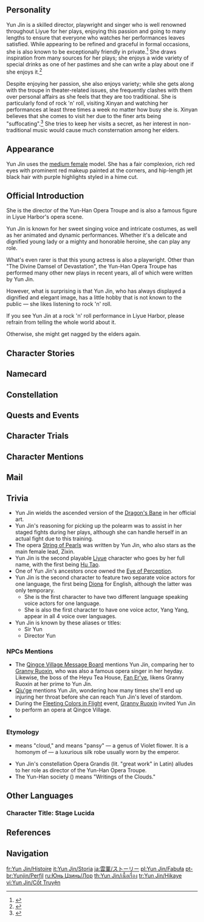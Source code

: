 {{CharacterTabs}}
{{Quote|The current director of the Yun-Han Opera Troupe, a renowned Liyue opera singer who is skilled in both playwriting and singing. Her style is one-of-a-kind, exquisite and delicate, much like the person herself.|Description from the Official Website}}
==Personality==
{{Quote
| quote = A renowned Liyue opera singer who is skilled in both playwriting and singing. Her style is one-of-a-kind, exquisite and delicate, much like the person herself.
| source = In-game character attributes and profile page text
}}
Yun Jin is a skilled director, playwright and singer who is well renowned throughout Liyue for her plays, enjoying this passion and going to many lengths to ensure that everyone who watches her performances leaves satisfied. While appearing to be refined and graceful in formal occasions, she is also known to be exceptionally friendly in private.<ref>{{Ref/VO|Hu Tao|About Yun Jin}}</ref> She draws inspiration from many sources for her plays; she enjoys a wide variety of special drinks as one of her pastimes and she can write a play about one if she enjoys it.<ref>{{Ref/VO|Xingqiu|About Yun Jin}}</ref>

Despite enjoying her passion, she also enjoys variety; while she gets along with the troupe in theater-related issues, she frequently clashes with them over personal affairs as she feels that they are too traditional. She is particularly fond of rock 'n' roll, visiting Xinyan and watching her performances at least three times a week no matter how busy she is. Xinyan believes that she comes to visit her due to the finer arts being "suffocating".<ref>{{Ref/VO|Xinyan|About Yun Jin}}</ref> She tries to keep her visits a secret, as her interest in non-traditional music would cause much consternation among her elders.

==Appearance==
{{For|information on Yun Jin's design process|Yun Jin/Design}}
{{See also|Mistcloud Stage}}
<!-- Keep appearance section short and concise. Limit to 3-4 sentences. Outfits should be described on the outfit pages. -->
Yun Jin uses the [[:Category:Medium Female Characters|medium female]] model. She has a fair complexion, rich red eyes with prominent red makeup painted at the corners, and hip-length jet black hair with purple highlights styled in a hime cut.

==Official Introduction==
{{Official Introduction
|link=https://www.hoyolab.com/article/1433825
|title=The opera star's performance is a genteel display of melodious harmony.
|character=Yun Jin
}}
{{Quote|One performance by Yun Jin at our tea house rakes in enough Mora that we won't have to open for a whole month!|[[Fan Er'ye]] of [[Heyu Tea House]]}}
She is the director of the Yun-Han Opera Troupe and is also a famous figure in Liyue Harbor's opera scene.

Yun Jin is known for her sweet singing voice and intricate costumes, as well as her animated and dynamic performances. Whether it's a delicate and dignified young lady or a mighty and honorable heroine, she can play any role.

What's even rarer is that this young actress is also a playwright. Other than "The Divine Damsel of Devastation", the Yun-Han Opera Troupe has performed many other new plays in recent years, all of which were written by Yun Jin.

However, what is surprising is that Yun Jin, who has always displayed a dignified and elegant image, has a little hobby that is not known to the public &mdash; she likes listening to rock 'n' roll.

If you see Yun Jin at a rock 'n' roll performance in Liyue Harbor, please refrain from telling the whole world about it.

Otherwise, she might get nagged by the elders again.

==Character Stories==
{{Character Story
|title1        = Character Details
|text1         = <p>[[Heyu Tea House]] has been a popular leisure spot for the people of [[Liyue]].</p><p>Its business thrives on two things, one of them being its boss [[Fan Er'ye]]'s business acumen in inviting a top-notch [[Tea Master Liu Su|Tea Master]] who tells the best stories of all.</p><p>Besides that, there is also the performance of the acclaimed troupe, Yun-Han Opera Troupe. Its director and soul &mdash; a famed opera singer named Yun Jin &mdash; takes the stage at the tea house from time to time.</p><p>While one can always get delicious delicacies or good storytelling as long as one knows where to look, Yun Jin's performance does not just await one there.</p><p>As a result, you can always find fans of Yun Jin trying their luck at Heyu Tea House. While waiting for Yun Jin's performance, they discuss her past performances and how they feel about them.</p><p>As such, more people frequent the tea house, with nine out of ten of them being Yun Jin's fans.</p><p>Fan Er'ye couldn't be more satisfied with this state of affairs.</p>
|mention1      = Fan Er'ye, Tea Master Liu Su

|title2        = Character Story 1
|friendship2   = 2
|text2         = <p>Liyue Opera is one of the traditional arts of Liyue that has been passed down for generations.</p><p>Liyue Opera enjoys a long history, and it has gone through quite some changes from what it was originally created to be.</p><p>The good thing is, the Liyue Opera we see now retains the sophisticated-sounding vocals and richly varied melodies of old.</p><p>Liyue Opera performers usually perform in troupes, and the most acclaimed one of them is the Yun-Han Opera Troupe.</p><p>For generations, the troupe has been run by the historic house of Yun, and its current director is a prominent figure in Liyue Harbor &mdash; the opera singer Yun Jin.</p><p>Yun Jin made her name at a young age when she stunned her audience with a sweet voice and lively costumes in her debut performance.</p><p>The more she performs, the better-honed her animated and dynamic style becomes.</p><p>Whether it's a delicate and dignified young lady or a mighty and honorable heroine, she can play any role.</p><p>What's even rarer is that this young actress is also a playwright. Other than "The Divine Damsel of Devastation," the Yun-Han Opera Troupe has performed many other new plays in recent years, all of which were written by Yun Jin.</p><p>With her superb skill, it is no wonder why long-time opera fans often visit Heyu Tea House to ask about Yun Jin's performance schedule when their starving ears demand good opera singing.</p>
|mention2      = 

|title3        = Character Story 2
|friendship3   = 3
|text3         = <p>Yun Jin was born in a family of Liyue Opera performers.</p><p>Her father is a playwright, and her mother used to be a famous opera singer in Liyue Harbor, taking up the mantle from Yun Jin's grandfather.</p><p>In such an environment, Yun Jin was exposed to Liyue Opera at a very early age, often amusing herself by echoing her mother's singing.</p><p>A childhood hobby, as many would tend to believe, seems unlikely to be developed into a lifelong career, yet Yun Jin proved to be an exception.</p><p>She was serious about it and insisted on learning the art.</p><p>Her parents were delighted to see their daughter's determination and imparted everything they knew about the Liyue Opera to her. As such, Yun Jin started learning the opera early.</p><p>However, Liyue Opera is a complex art that takes years of perfection to master.</p><p>So even for a child as gifted as Yun Jin, what awaited her was sweat and tears. While ordinary children might shy away from the pain of hamstring stretches and the tedium of memorizing lyrics, little Yun Jin hung tough and became quite accomplished.</p><p>By the time she finished all the subjects in Liyue Opera, veterans of Yun-Han Opera Troupe who watched her grow up couldn't help but exclaim,</p><p>"Yet another rising opera star is about to shine upon Liyue Harbor!"</p>
|mention3      = 

|title4        = Character Story 3
|friendship4   = 4
|text4         = <p>Many veterans of the Yun-Han Opera Troupe first joined the troupe when Yun Jin's grandfather was in charge.</p><p>They have remained committed since Yun Jin took the troupe over.</p><p>Their love for the art of Liyue Opera is so deep &mdash; perhaps even to an excessive degree &mdash; that they frown upon any other forms of music performance, including rock 'n' roll.</p><p>Yun Jin, however, thinks otherwise. She finds that rock 'n' roll vibrates with vigor and even became friends with the rock 'n' roll musician [[Xinyan]].</p><p>Elders of the troupe are glad to follow Yun Jin's lead during rehearsals, but when it comes to daily life, they treat her like their little granddaughter.</p><p>"Sweetie, listen to us. No spicy food, it hurts your voice. Meat is fine, but refrain from eating too much, or you will put on weight."</p><p>"If you really can't help yourself, have more shrimp. Stay away from the... roll 'n' roll thing. All they know is yelling."</p><p>These caring elders will nag Yun Jin about attending rock 'n' roll performance for hours on end.</p><p>Faced with the impossible mission of persuading stubborn granddads and grannies, Yun Jin has to be creative.</p><p>While it's not an option to go to Xinyan's performance, it's perfectly acceptable to visit Fan Er'ye's adopted daughter Xingyan and discuss Liyue Opera with her.</p><p>The elders are not fond of the rock star Xinyan, but they have taken a shine to Xingyan the adopted daughter of Fan Er'ye.</p><p>"I've heard that Xingyan can cook and do embroidery. She must be a polite and accomplished young lady. Yun Jin may be able to pick up a thing or two from hanging out with her. How capital!"</p><p>Yun Jin has long got Fan Er'ye to agree on the details concerning the made-up Xingyan, so don't worry. No one's gonna call her out on this!</p>
|mention4      = Fan Er'ye,Xinyan

|title5        = Character Story 4
|friendship5   = 5
|text5         = <p>Yun Jin goes by many names. To some, she is Director Yun, and to others, Sir Yun.</p><p>They call her Director Yun for her leadership of the Yun-Han Opera Troupe. Though there are managers to help with everyday work, Yun Jin is the one who makes the big decisions. She thus earned the name of Director Yun from people in business circles.</p><p>As for Sir Yun, that is another story.</p><p>When Yun Jin's grandfather was in charge of the Yun-Han Opera Troupe, long-time fans respectfully addressed him as Sir Yun. After Yun Jin took charge later, these fans frequented her performances as well.</p><p>There was once after a show when an impressed fan half-joked with others, "the Sir Yun we have now sings rather well too."</p><p>A voice from the crowd immediately countered by saying: "How can you address a young girl as Sir?"</p><p>Upon hearing this, Yun Jin curved her lips.</p><p>"Those who were born early, learn early. They are naturally better-informed than others. It's every bit right for them to be referred to as Sirs."</p><p>"But one doesn't have to be old to be knowledgeable. Besides, why can't a girl be knowledgeable?"</p><p>"You are quick in mind and speech, and are thus qualified to be called Sir. I have answered your eminent question &mdash; that also makes me a Sir."</p><p>Her remarks impressed the fans present, who shared this story to many. In the end, everyone followed the trend and started to call her Sir Yun whether they had or had not met her in person.</p>
|mention5      = 

|title6        = Character Story 5
|friendship6   = 6
|text6         = <p>Many traditional Liyue Operas revolve around the theme of the adepti and Rex Lapis himself.</p><p>A prime example would be "The Divine Damsel of Devastation." People are full of wonderful fantasies about the adepti and would like to see the representation of their joy and anger on stage. Thus, stories portraying them make up the majority of the repertoire of Liyue Opera.</p><p>When Yun Jin was young, she would find these stories engaging, but having exhausted every adeptal legend in her performing career, her take on theming gradually changed.</p><p>Why not experiment with other themes? For instance... stories of our own, perhaps?</p><p>Stories that tell of our earthly joys and sorrows, songs that sing of the hatreds and passions of humanity.</p><p>Maybe these stories of mere mortals may not make it as classics of Liyue Opera, but there will always be some people who remember them.</p><p>In love our thoughts linger, in rage our hearts burn, and in obsession, our minds go astray. These emotions, good or bad, lift the veil that covers our feelings and souls.</p><p>Yun Jin is no adeptus. She can never put herself in the shoes of the adepti, yet she is endowed with the most accurate and sensitive grasp of human emotions.</p><p>"So, let me sing of human stories. May my brush be the brush of all hearts and my voice the voice of all souls."</p><p>This is the unspoken wish that Yun Jin has so far only kept to herself.</p>
|mention6      = Rex Lapis

|title7        = Longevity Lock
|friendship7   = 4
|text7         = <p>Her [[Yun Family|ancestors]] used to work as weaponsmiths instead of opera performers.</p><p>Later, someone in the family who was tired of weapon forging grew an interest in the performing arts. By the time it came to Yun Jin's generation, few of the Yuns still practiced the art of forging.</p><p>Many forged things have been passed down, though. The lock-shaped copper pendant that Yun Jin carries with her is one such item.</p><p>In her childhood, she often practiced dancing for a whole day under the scorching heat of the sun. Sometimes, she would even faint from the exhaustion.</p><p>Her parents' hearts ached for her, but they knew well that she had to go through such things to lay a solid foundation.</p><p>So instead of stopping her, they gave Yun Jin the lock in the hopes that it would keep fortune and health within her.</p><p>Since then, the lock has never left Yun Jin's side. Before every performance, it is a routine for Yun Jin to reminisce about those days of bittersweet training by cleaning the lock with great care.</p><p>It feels as if she was caressing the devoted heart of the little Yun Jin who was learning the opera.</p>
|mention7      = 

|title8        = Vision
|friendship8   = 6
|text8         = <p>Shortly after Yun Jin's debut, Yun Jin quickly got the hang of stage performance through dozens of shows and her great intelligence.</p><p>At the time, her appearance meant a whole night of applause for a performance. However, the more she played, the more she felt at a loss &mdash; these were not the operas she wanted to perform.</p><p>In every opera, the pitch and tempo would invariably go either up or down to indicate drama or doldrum.</p><p>As time passed by, the visage of the various characters seemed to blend and blur.</p><p>The music would come on, followed by a neat dance, and then her sweet voice. The girl in "The Divine Damsel of Devastation" seemed no different from the fisherman's daughter in "String of Pearls."</p><p>While the audience did not object, Yun Jin was not satisfied. "Is skillful singing and dancing all it takes to tell a moving tale?"</p><p>What broke her bottleneck was an opera named "Snow Treading."</p><p>It was a monodrama about a strenuous walk in the snow. It happened to be a snowy day when Yun Jin first performed the opera.</p><p>Having gone astray in the snow, the character felt lost and lamented her helplessness. Somehow, the snow in the story seemed to fall into reality. Yun Jin, who had also found herself adrift, felt as if she had become her character.</p><p>That was what she had been looking for, the feeling of leaving herself behind and walking in the shoes of the many characters she played.</p><p>To breathe, to live, and to smile just like them.</p><p>That was the opera she had wanted to sing, the story she had wanted to tell &mdash; one about true emotions, a world built on tens of thousands of individuals who live lives of their own.</p><p>Yun Jin could no longer recall how she returned backstage after the epiphany. All she knew was that when she finally had time to take off her costume, she found a Vision in her sleeve.</p>
|mention8      = 
}}

==Namecard==
{{Namecard|Yun Jin: Rhyme}}

==Constellation==
{{Constellation Lore|Opera Grandis}}

==Quests and Events==
{{Quests and Events
|Three to Get Ready, and Here We Go = cinematic
|Blazin' Trails (Part 2) = in a memory created by [[Xinyan]]'s mirage
}}

==Character Trials==
{{Trials by Character}}

==Character Mentions==
{{Character Mentions}}

==Mail==
{{Mails by Category List|noheader=1}}

==Trivia==
* Yun Jin wields the ascended version of the [[Dragon's Bane]] in her official art.
* Yun Jin's reasoning for picking up the polearm was to assist in her staged fights during her plays, although she can handle herself in an actual fight due to this training.
* The opera [[String of Pearls]] was written by Yun Jin, who also stars as the main female lead, Zixin.
* Yun Jin is the second playable [[Liyue]] character who goes by her full name, with the first being [[Hu Tao]].
* One of Yun Jin's ancestors once owned the [[Eye of Perception]].
* Yun Jin is the second character to feature two separate voice actors for one language, the first being [[Diona]] for English, although the latter was only temporary.
** She is the first character to have two different language speaking voice actors for one language.
** She is also the first character to have one voice actor, Yang Yang, appear in all 4 voice over languages.
* Yun Jin is known by these aliases or titles:
** Sir Yun
** Director Yun

===NPCs Mentions===
* The [[Qingce Village Bulletin Board#B|Qingce Village Message Board]] mentions Yun Jin, comparing her to [[Granny Ruoxin]], who was also a famous opera singer in her heyday. Likewise, the boss of the Heyu Tea House, [[Fan Er'ye]], likens Granny Ruoxin at her prime to Yun Jin.
* [[Qiu'ge]] mentions Yun Jin, wondering how many times she'll end up injuring her throat before she can reach Yun Jin's level of stardom.
* During the [[Fleeting Colors in Flight]] event, [[Granny Ruoxin]] invited Yun Jin to perform an opera at Qingce Village.
* {{Furnishing Mentions|Yun Jin}}

===Etymology===
* {{zh|云|Yún}} means "cloud," and {{zh|堇|Jǐn}} means "pansy" &mdash; a genus of Violet flower. It is a homonym of {{zh|云锦|Yúnjǐn}} &mdash; a luxurious silk robe usually worn by the emperor.
* Yun Jin's constellation Opera Grandis (lit. "great work" in Latin) alludes to her role as director of the Yun-Han Opera Troupe.
* The Yun-Han society ({{zh|云翰社}}) means "Writings of the Clouds."
<!--
==Notes==
{{Reflist|note=1}}
-->
==Other Languages==
===Character Title: Stage Lucida===
{{Other Languages
|en        = Stage Lucida
|zhs       = 红毹婵娟
|zhs_rm    = Hóng Shū Chánjuān
|zht       = 紅毹嬋娟
|zht_rm    = Hóng Shū Chánjuān
|zh_tl     = 
|ja        = 紅絨毯に舞う麗姿
|ja_rm     = Koujuutan ni Mau Reishi{{Assumed}}
|ja_tl     = Beautiful Figure Dancing on the Red Carpet
|ko        = {{tt|무대|舞臺}}를 빛내는 {{tt|가인|佳人}}
|ko_tl     = Singer Who Graces the Stage
|es        = La Prima Donna del Escenario
|es_tl     = The Prima Donna of the Stage
|fr        = Nova de scène
|fr_tl     = Stage {{wt|novus#Latin|Nova}}
|ru        = Изящество на сцене
|ru_tl     = Finesse on Stage
|th        = สาวน้อยในม่านแดง
|th_rm     = Sao Noi Nai Man Daeng
|th_tl     = Young Maiden Amidst the Red Curtains
|vi        = Mỹ Nhân Trên Sân Khấu
|vi_tl     = Beauty on Stage
|de        = Bühnenschönheit
|de_tl     = Stage Beauty
|id        = Stage Lucida
|pt        = Palco Lúcida
|pt_tl     = Stage Lucida
|tr        = Sahnelerin Parlayan Güneşi
|tr_tl     = 
|it        = Stella del palcoscenico
|it_tl     = Stage Star
}}

==References==
{{Reflist}}

==Navigation==
{{Character Navbox|Lore}}

[[fr:Yun Jin/Histoire]]
[[it:Yun Jin/Storia]]
[[ja:雲菫/ストーリー]]
[[pl:Yun Jin/Fabuła]]
[[pt-br:Yunjin/Perfil]]
[[ru:Юнь Цзинь/Лор]]
[[th:Yun Jin/เนื้อเรื่อง]]
[[tr:Yun Jin/Hikaye]]
[[vi:Yun Jin/Cốt Truyện]]